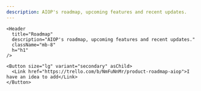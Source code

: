 ```yaml
---
description: AIOP's roadmap, upcoming features and recent updates.
---
```



<div className="md:container">

  <div className="flex flex-col items-center content-center text-center my-10">

    <Header
      title="Roadmap"
      description="AIOP's roadmap, upcoming features and recent updates."
      className="mb-8"
      h="h1"
    />

    <Button size="lg" variant="secondary" asChild>
      <Link href="https://trello.com/b/NmFuNnMr/product-roadmap-aiop">I have an idea to add</Link>
    </Button>

  </div>
  <Features />
  <BackToTopButton />
</div>

